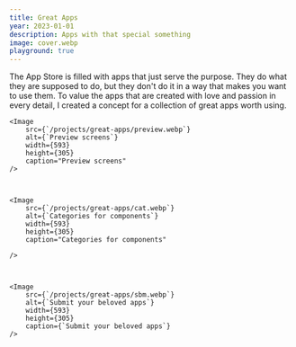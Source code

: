 ```yaml
---
title: Great Apps
year: 2023-01-01
description: Apps with that special something
image: cover.webp
playground: true
---
```


The App Store is filled with apps that just serve the purpose. They do what they are supposed to do, but they don't do it in a way that makes you want to use them. To value the apps that are created with love and passion in every detail, I created a concept for a collection of great apps worth using.


    <Image 
        src={`/projects/great-apps/preview.webp`}
        alt={`Preview screens`}
        width={593}
        height={305}
        caption="Preview screens"
    />



    <Image 
        src={`/projects/great-apps/cat.webp`}
        alt={`Categories for components`}
        width={593}
        height={305}
        caption="Categories for components"

    />



    <Image 
        src={`/projects/great-apps/sbm.webp`}
        alt={`Submit your beloved apps`}
        width={593}
        height={305}
        caption={`Submit your beloved apps`}
    />
